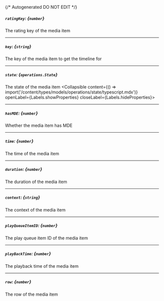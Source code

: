 {/* Autogenerated DO NOT EDIT  */}

##### `ratingKey`: *{`number`}*
The rating key of the media item

---
##### `key`: *{`string`}*
The key of the media item to get the timeline for

---
##### `state`: *{`operations.State`}*
The state of the media item
<Collapsible content={() => import('/content/types/models/operations/state/typescript.mdx')} openLabel={Labels.showProperties} closeLabel={Labels.hideProperties}>
</Collapsible>

---
##### `hasMDE`: *{`number`}*
Whether the media item has MDE

---
##### `time`: *{`number`}*
The time of the media item

---
##### `duration`: *{`number`}*
The duration of the media item

---
##### `context`: *{`string`}*
The context of the media item

---
##### `playQueueItemID`: *{`number`}*
The play queue item ID of the media item

---
##### `playBackTime`: *{`number`}*
The playback time of the media item

---
##### `row`: *{`number`}*
The row of the media item


